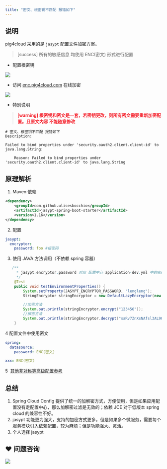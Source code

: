 ```yaml
---
title: "密文、根密钥不匹配 报错如下"
---
```


## 说明


pig4cloud 采用的是 `jasypt` 配置文件加密方案。



> [success] 所有的敏感信息 均使用 ENC(密文) 形式进行配置
>



+ 配置根密钥



![](https://cdn.nlark.com/yuque/0/2020/png/283679/1599314749289-bfaea97c-0123-4935-b918-1d4b195d72ad.png)



+ 访问 [enc.pig4cloud.com](https://enc.pig4cloud.com) 在线加密



![](https://cdn.nlark.com/yuque/0/2020/png/283679/1604763068210-d9be1a2b-dd26-489c-a286-ebbbda3939dc.png)



+ 特别说明



> **<font style="color:#F5222D;">[warning] 根密钥和密文是一套，若密钥更改，则所有密文需要重新加密配置。且原文内容 不能随意修改</font>**
>



```shell
# 密文、根密钥不匹配 报错如下 
Description:

Failed to bind properties under 'security.oauth2.client.client-id' to java.lang.String:

    Reason: Failed to bind properties under 'security.oauth2.client.client-id' to java.lang.String
```

## 原理解析


1. Maven 依赖



```xml
<dependency>
    <groupId>com.github.ulisesbocchio</groupId>
    <artifactId>jasypt-spring-boot-starter</artifactId>
    <version>1.16</version>
</dependency>
```



2. 配置



```yaml
jasypt:
  encryptor:
    password: foo #根密码
```



3. 使用 JAVA 方法调用（不依赖 spring 容器）



```java
   /**
     * jasypt.encryptor.password 对应 配置中心 application-dev.yml 中的密码
     */
    @Test
    public void testEnvironmentProperties() {
        System.setProperty(JASYPT_ENCRYPTOR_PASSWORD, "lengleng");
        StringEncryptor stringEncryptor = new DefaultLazyEncryptor(new StandardEnvironment());

        //加密方法
        System.out.println(stringEncryptor.encrypt("123456"));
        //解密方法
        System.out.println(stringEncryptor.decrypt("saRv7ZnXsNAfsl3AL9OpCQ=="));
    }
```



4 配置文件中使用密文



```yaml
spring:
  datasource:
    password: ENC(密文)

xxx: ENC(密文)
```



5  [其他非对称等高级配置参考](https://github.com/ulisesbocchio/jasypt-spring-boot)



## 总结


1. Spring Cloud Config 提供了统一的加解密方式，方便使用，但是如果应用配置没有走配置中心，那么加解密过滤是无效的；依赖 JCE 对于低版本 spring cloud 的兼容性不好。
2. jasypt 功能更为强大，支持的加密方式更多，但是如果多个微服务，需要每个服务模块引入依赖配置，较为麻烦；但是功能强大、灵活。
3. 个人选择 jasypt



## ❤  问题咨询
![](https://cdn.nlark.com/yuque/0/2022/gif/283679/1662563973685-c22e9831-db66-42b5-973f-886d25d1e0e7.gif)

